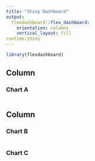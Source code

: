 ```yaml
---
title: "Shiny Dashboard"
output: 
  flexdashboard::flex_dashboard:
    orientation: columns
    vertical_layout: fill
runtime:shiny
---
```


```r
library(flexdashboard)
```

Column {data-width=650}
-----------------------------------------------------------------------

### Chart A

```r

```

Column {data-width=350}
-----------------------------------------------------------------------

### Chart B

```r

```

### Chart C

```r

```

